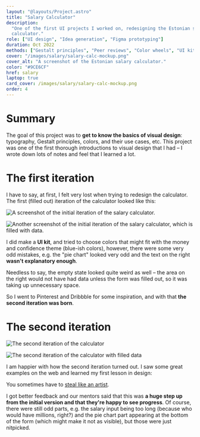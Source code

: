 ```yaml
---
layout: "@layouts/Project.astro"
title: "Salary Calculator"
description:
  "One of the first UI projects I worked on, redesigning the Estonian salary
  calculator."
role: ["UI design", "Idea generation", "Figma prototyping"]
duration: Oct 2022
methods: ["Gestalt principles", "Peer reviews", "Color wheels", "UI kits"]
cover: "/images/salary/salary-calc-mockup.png"
cover_alt: "A screenshot of the Estonian salary calculator."
color: "#9CE6CF"
href: salary
laptop: true
card_cover: /images/salary/salary-calc-mockup.png
order: 4
---
```


# Summary

The goal of this project was to **get to know the basics of visual design**: typography, Gestalt principles, colors, and their use cases, etc. This project was one of the first thorough introductions to visual design that I had – I wrote down lots of notes and feel that I learned a lot.

# The first iteration

I have to say, at first, I felt very lost when trying to redesign the calculator. The first (filled out) iteration of the calculator looked like this:

![A screenshot of the initial iteration of the salary calculator.](/images/salary/salary-calc-initial-empty.png)

![Another screenshot of the initial iteration of the salary calculator, which is filled with data.](/images/salary/salary-calc-initial.png)

I did make a **UI kit**, and tried to choose colors that might fit with the money and confidence theme (blue-ish colors), however, there were some very odd mistakes, e.g. the "pie chart" looked very odd and the text on the right **wasn't explanatory enough**.

Needless to say, the empty state looked quite weird as well – the area on the right would not have had data unless the form was filled out, so it was taking up unnecessary space.

So I went to Pinterest and Dribbble for some inspiration, and with that **the second iteration was born**.

# The second iteration

![The second iteration of the calculator](/images/salary/salary-calc-second-empty.png)

![The second iteration of the calculator with filled data](/images/salary/salary-calc-second.png)

I am happier with how the second iteration turned out. I saw some great examples on the web and learned my first lesson in design:

You sometimes have to [steal like an artist](https://austinkleon.com/steal/).

I got better feedback and our mentors said that this was **a huge step up from the initial version and that they're happy to see progress**. Of course, there were still odd parts, e.g. the salary input being too long (because who would have millions, right?) and the pie chart part appearing at the bottom of the form (which might make it not as visible), but those were just nitpicked.
